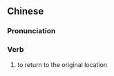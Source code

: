 {{also|复回}}
==Chinese==
{{zh-forms|s=复回}}

===Pronunciation===
{{zh-pron
|m=fùhuí
|c=fau6 wui4
|mn=hiū-hâi/hiū-hôe/ho̍k-hôe
|cat=v
}}

===Verb===
{{zh-verb}}

# {{lb|zh|archaic}} to return to the original location